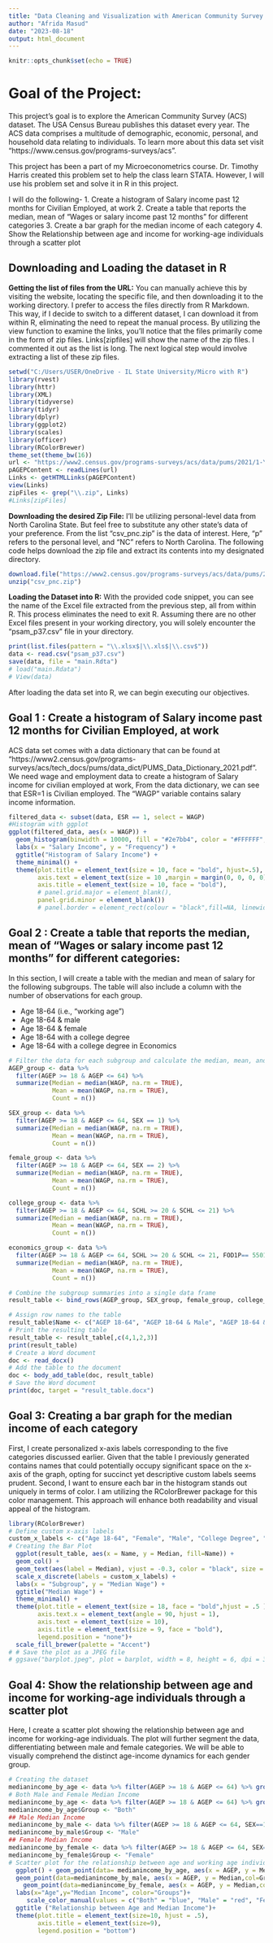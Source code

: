 ```yaml
---
title: "Data Cleaning and Visualization with American Community Survey Data Set"
author: "Afrida Masud"
date: "2023-08-18"
output: html_document
---
```


```r
knitr::opts_chunk$set(echo = TRUE)
```

# Goal of the Project: 
This project's goal is to explore the American Community Survey (ACS) dataset. The USA Census Bureau publishes this dataset every year. The ACS data comprises a multitude of demographic, economic, personal, and household data relating to individuals. To learn more about this data set visit "https://www.census.gov/programs-surveys/acs". 

This project has been a part of my Microeconometrics course.  Dr. Timothy Harris created this problem set to help the class learn STATA. However, I will use his problem set and solve it in R in this project. 

I will do the following- 
1. Create a histogram of Salary income past 12 months for Civilian Employed, at work
2. Create a table that reports the median, mean of "Wages or salary income past 12 months" for different categories
3. Create a bar graph for the median income of each category
4. Show the Relationship between age and income for working-age individuals through a scatter plot

## Downloading and Loading the dataset in R

**Getting the list of files from the URL:** 
You can manually achieve this by visiting the website, locating the specific file, and then downloading it to the working directory. I prefer to access the files directly from R Markdown. This way, if I decide to switch to a different dataset, I can download it from within R, eliminating the need to repeat the manual process.
By utilizing the view function to examine the links, you'll notice that the files primarily come in the form of zip files. Links[zipfiles] will show the name of the zip files. I commented it out as the list is long. The next logical step would involve extracting a list of these zip files.

```r
setwd("C:/Users/USER/OneDrive - IL State University/Micro with R")
library(rvest)
library(httr)
library(XML)
library(tidyverse)
library(tidyr)
library(dplyr)
library(ggplot2)
library(scales)
library(officer)
library(RColorBrewer)
theme_set(theme_bw(16))
url <- "https://www2.census.gov/programs-surveys/acs/data/pums/2021/1-Year/"
pAGEPContent <- readLines(url)
Links <- getHTMLLinks(pAGEPContent)
view(Links)
zipFiles <- grep("\\.zip", Links)
#Links[zipFiles]
```
**Downloading the desired Zip File:**
I'll be utilizing personal-level data from North Carolina State. But feel free to substitute any other state's data of your preference. From the list "csv_pnc.zip" is the data of interest. Here, "p" refers to the personal level, and "NC" refers to North Carolina. The following code helps download the zip file and extract its contents into my designated directory. 

```r
download.file("https://www2.census.gov/programs-surveys/acs/data/pums/2021/1-Year/csv_pnc.zip", "csv_pnc.zip")
unzip("csv_pnc.zip")
```

**Loading the Dataset into R:** 
With the provided code snippet, you can see the name of the Excel file extracted from the previous step, all from within R. This process eliminates the need to exit R. Assuming there are no other Excel files present in your working directory, you will solely encounter the "psam_p37.csv" file in your directory.

```r
print(list.files(pattern = "\\.xlsx$|\\.xls$|\\.csv$"))
data <- read.csv("psam_p37.csv")
save(data, file = "main.Rdta")
# load("main.Rdata")
# View(data)
```

After loading the data set into R, we can begin executing our objectives.

## Goal 1 : Create a histogram of Salary income past 12 months for Civilian Employed, at work

ACS data set comes with a data dictionary that can be found at "https://www2.census.gov/programs-surveys/acs/tech_docs/pums/data_dict/PUMS_Data_Dictionary_2021.pdf". We need wage and employment data to create a histogram of Salary income for civilian employed at work, From the data dictionary, we can see that ESR=1 is Civilian employed.  The "WAGP" variable contains salary income information. 

```r
filtered_data <- subset(data, ESR == 1, select = WAGP)
#Histogram with ggplot
ggplot(filtered_data, aes(x = WAGP)) +
  geom_histogram(binwidth = 10000, fill = "#2e7bb4", color = "#FFFFFF", alpha = 0.8) +
  labs(x = "Salary Income", y = "Frequency") +
  ggtitle("Histogram of Salary Income") +
  theme_minimal() +
  theme(plot.title = element_text(size = 10, face = "bold", hjust=.5),
        axis.text = element_text(size = 10 ,margin = margin(0, 0, 0, 0)),
        axis.title = element_text(size = 10, face = "bold"),
        # panel.grid.major = element_blank(),
        panel.grid.minor = element_blank()) 
        # panel.border = element_rect(colour = "black",fill=NA, linewidth  =.5))
```

## Goal 2 : Create a table that reports the median, mean of "Wages or salary income past 12 months" for different categories:
In this section, I will create a table with the median and mean of salary for the following subgroups. The table will also include a column with the number of observations for each group. 

*	Age 18-64 (i.e., “working age”)
*	Age 18-64 & male
*	Age 18-64 & female 
* Age 18-64 with a college degree 
* Age 18-64 with a college degree in Economics

```r
# Filter the data for each subgroup and calculate the median, mean, and count
AGEP_group <- data %>%
  filter(AGEP >= 18 & AGEP <= 64) %>%
  summarize(Median = median(WAGP, na.rm = TRUE),
            Mean = mean(WAGP, na.rm = TRUE),
            Count = n())

SEX_group <- data %>%
  filter(AGEP >= 18 & AGEP <= 64, SEX == 1) %>%
  summarize(Median = median(WAGP, na.rm = TRUE),
            Mean = mean(WAGP, na.rm = TRUE),
            Count = n())

female_group <- data %>%
  filter(AGEP >= 18 & AGEP <= 64, SEX == 2) %>%
  summarize(Median = median(WAGP, na.rm = TRUE),
            Mean = mean(WAGP, na.rm = TRUE),
            Count = n())

college_group <- data %>%
  filter(AGEP >= 18 & AGEP <= 64, SCHL >= 20 & SCHL <= 21) %>%
  summarize(Median = median(WAGP, na.rm = TRUE),
            Mean = mean(WAGP, na.rm = TRUE),
            Count = n())

economics_group <- data %>%
  filter(AGEP >= 18 & AGEP <= 64, SCHL >= 20 & SCHL <= 21, FOD1P== 5501) %>%
  summarize(Median = median(WAGP, na.rm = TRUE),
            Mean = mean(WAGP, na.rm = TRUE),
            Count = n())

# Combine the subgroup summaries into a single data frame
result_table <- bind_rows(AGEP_group, SEX_group, female_group, college_group, economics_group)

# Assign row names to the table
result_table$Name <- c("AGEP 18-64", "AGEP 18-64 & Male", "AGEP 18-64 & Female", "AGEP 18-64 with College Degree", "AGEP 18-64 with College Degree in Economics")
# Print the resulting table
result_table <- result_table[,c(4,1,2,3)]
print(result_table)
# Create a Word document
doc <- read_docx()
# Add the table to the document
doc <- body_add_table(doc, result_table)
# Save the Word document
print(doc, target = "result_table.docx")
```


## Goal 3: Creating a bar graph for the median income of each category

First, I create personalized x-axis labels corresponding to the five categories discussed earlier. Given that the table I previously generated contains names that could potentially occupy significant space on the x-axis of the graph, opting for succinct yet descriptive custom labels seems prudent. Second, I want to ensure each bar in the histogram stands out uniquely in terms of color. I am utilizing the RColorBrewer package for this color management. This approach will enhance both readability and visual appeal of the histogram.

```r
library(RColorBrewer)
# Define custom x-axis labels
custom_x_labels <- c("Age 18-64", "Female", "Male", "College Degree", "Economics Degree")
# Creating the Bar Plot 
  ggplot(result_table, aes(x = Name, y = Median, fill=Name)) +
  geom_col() +
  geom_text(aes(label = Median), vjust = -0.3, color = "black", size = 4) +
  scale_x_discrete(labels = custom_x_labels) +
  labs(x = "Subgroup", y = "Median Wage") +
  ggtitle("Median Wage") +
  theme_minimal() +
  theme(plot.title = element_text(size = 18, face = "bold",hjust = .5 ),
        axis.text.x = element_text(angle = 90, hjust = 1),
        axis.text = element_text(size = 10),
        axis.title = element_text(size = 9, face = "bold"),
        legend.position = "none")+
  scale_fill_brewer(palette = "Accent")
# # Save the plot as a JPEG file
# ggsave("barplot.jpeg", plot = barplot, width = 8, height = 6, dpi = 300)
```

## Goal 4: Show the relationship between age and income for working-age individuals through a scatter plot

Here, I create a scatter plot showing the relationship between age and income for working-age individuals.  The plot will further segment the data, differentiating between male and female categories. We will be able to visually comprehend the distinct age-income dynamics for each gender group.


```r
# Creating the dataset
medianincome_by_age <- data %>% filter(AGEP >= 18 & AGEP <= 64) %>% group_by(AGEP) %>% summarize(Median = median(WAGP, na.rm = TRUE))
# Both Male and Female Median Income
medianincome_by_age <- data %>% filter(AGEP >= 18 & AGEP <= 64) %>% group_by(AGEP) %>% summarize(Median = median(WAGP, na.rm = TRUE))
medianincome_by_age$Group <- "Both"
## Male Median Income
medianincome_by_male <- data %>% filter(AGEP >= 18 & AGEP <= 64, SEX==1) %>% group_by(AGEP) %>% summarize(Median = median(WAGP, na.rm = TRUE))
medianincome_by_male$Group <- "Male"
## Female Median Income
medianincome_by_female <- data %>% filter(AGEP >= 18 & AGEP <= 64, SEX==2) %>% group_by(AGEP) %>% summarize(Median = median(WAGP, na.rm = TRUE))
medianincome_by_female$Group <- "Female"
# Scatter plot for the relationship between age and working age individual
  ggplot() + geom_point(data= medianincome_by_age, aes(x = AGEP, y = Median,col=Group),size=3) +
  geom_point(data=medianincome_by_male, aes(x = AGEP, y = Median,col=Group), size=3)+
    geom_point(data=medianincome_by_female, aes(x = AGEP, y = Median,col=Group), size=3)+
  labs(x="Age",y="Median Income", color="Groups")+
     scale_color_manual(values = c("Both" = "blue", "Male" = "red", "Female"="Green")) +  
  ggtitle ("Relationship between Age and Median Income")+
  theme(plot.title = element_text(size=10, hjust = .5),
        axis.title = element_text(size=9),
        legend.position = "bottom")
```

